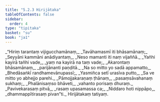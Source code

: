 ```yaml
---
title: "5.2.3 Hirijātaka"
tableOfContents: false
sidebar:
  order: 4
type: "tipitaka"
basket: "su"
book: "ja1"
---
```



<DynamicBreadcrumb />

<Division number="70" book="ja1">

<Paragraph number="1229" type="verses" book="ja1">
_“Hiriṃ tarantaṃ vijigucchamānaṃ,_  
_Tavāhamasmī iti bhāsamānaṃ;_  
_Seyyāni kammāni anādiyantaṃ,_  
_Neso mamanti iti naṃ vijaññā._  

</Paragraph>

</Division>
<Division number="71" book="ja1">

<Paragraph number="1230" type="verses" book="ja1">
_Yañhi kayirā tañhi vade,_  
_yaṃ na kayirā na taṃ vade;_  
_Akarontaṃ bhāsamānaṃ,_  
_parijānanti paṇḍitā._  

</Paragraph>

</Division>
<Division number="72" book="ja1">

<Paragraph number="1231" type="verses" book="ja1">
_Na so mitto yo sadā appamatto,_  
_Bhedāsaṅkī randhamevānupassī;_  
_Yasmiñca setī urasīva putto,_  
_Sa ve mitto yo abhejjo parehi._  

</Paragraph>

</Division>
<Division number="73" book="ja1">

<Paragraph number="1232" type="verses" book="ja1">
_Pāmojjakaraṇaṃ ṭhānaṃ,_  
_pasaṃsāvahanaṃ sukhaṃ;_  
_Phalānisaṃso bhāveti,_  
_vahanto porisaṃ dhuraṃ._  

</Paragraph>

</Division>
<Division number="74" book="ja1">

<Paragraph number="1233" type="verses" book="ja1">
_Pavivekarasaṃ pitvā,_  
_rasaṃ upasamassa ca;_  
_Niddaro hoti nippāpo,_  
_dhammappītirasaṃ pivan”ti._  


</Paragraph>
</Division>

<Paragraph number="1234" type="center" book="ja1">
Hirijātakaṃ tatiyaṃ.
</Paragraph>